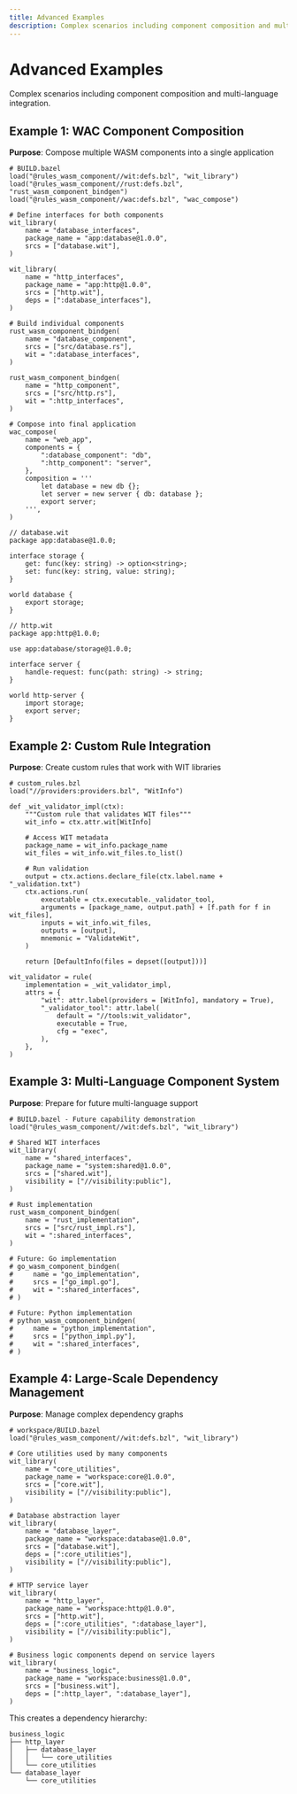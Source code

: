 ```yaml
---
title: Advanced Examples
description: Complex scenarios including component composition and multi-language integration
---
```


# Advanced Examples

Complex scenarios including component composition and multi-language integration.

## Example 1: WAC Component Composition

**Purpose**: Compose multiple WASM components into a single application

```starlark
# BUILD.bazel
load("@rules_wasm_component//wit:defs.bzl", "wit_library")
load("@rules_wasm_component//rust:defs.bzl", "rust_wasm_component_bindgen")
load("@rules_wasm_component//wac:defs.bzl", "wac_compose")

# Define interfaces for both components
wit_library(
    name = "database_interfaces",
    package_name = "app:database@1.0.0",
    srcs = ["database.wit"],
)

wit_library(
    name = "http_interfaces",
    package_name = "app:http@1.0.0",
    srcs = ["http.wit"],
    deps = [":database_interfaces"],
)

# Build individual components
rust_wasm_component_bindgen(
    name = "database_component",
    srcs = ["src/database.rs"],
    wit = ":database_interfaces",
)

rust_wasm_component_bindgen(
    name = "http_component",
    srcs = ["src/http.rs"],
    wit = ":http_interfaces",
)

# Compose into final application
wac_compose(
    name = "web_app",
    components = {
        ":database_component": "db",
        ":http_component": "server",
    },
    composition = '''
        let database = new db {};
        let server = new server { db: database };
        export server;
    ''',
)
```

```wit
// database.wit
package app:database@1.0.0;

interface storage {
    get: func(key: string) -> option<string>;
    set: func(key: string, value: string);
}

world database {
    export storage;
}
```

```wit
// http.wit
package app:http@1.0.0;

use app:database/storage@1.0.0;

interface server {
    handle-request: func(path: string) -> string;
}

world http-server {
    import storage;
    export server;
}
```

## Example 2: Custom Rule Integration

**Purpose**: Create custom rules that work with WIT libraries

```starlark
# custom_rules.bzl
load("//providers:providers.bzl", "WitInfo")

def _wit_validator_impl(ctx):
    """Custom rule that validates WIT files"""
    wit_info = ctx.attr.wit[WitInfo]

    # Access WIT metadata
    package_name = wit_info.package_name
    wit_files = wit_info.wit_files.to_list()

    # Run validation
    output = ctx.actions.declare_file(ctx.label.name + "_validation.txt")
    ctx.actions.run(
        executable = ctx.executable._validator_tool,
        arguments = [package_name, output.path] + [f.path for f in wit_files],
        inputs = wit_info.wit_files,
        outputs = [output],
        mnemonic = "ValidateWit",
    )

    return [DefaultInfo(files = depset([output]))]

wit_validator = rule(
    implementation = _wit_validator_impl,
    attrs = {
        "wit": attr.label(providers = [WitInfo], mandatory = True),
        "_validator_tool": attr.label(
            default = "//tools:wit_validator",
            executable = True,
            cfg = "exec",
        ),
    },
)
```

## Example 3: Multi-Language Component System

**Purpose**: Prepare for future multi-language support

```starlark
# BUILD.bazel - Future capability demonstration
load("@rules_wasm_component//wit:defs.bzl", "wit_library")

# Shared WIT interfaces
wit_library(
    name = "shared_interfaces",
    package_name = "system:shared@1.0.0",
    srcs = ["shared.wit"],
    visibility = ["//visibility:public"],
)

# Rust implementation
rust_wasm_component_bindgen(
    name = "rust_implementation",
    srcs = ["src/rust_impl.rs"],
    wit = ":shared_interfaces",
)

# Future: Go implementation
# go_wasm_component_bindgen(
#     name = "go_implementation",
#     srcs = ["go_impl.go"],
#     wit = ":shared_interfaces",
# )

# Future: Python implementation
# python_wasm_component_bindgen(
#     name = "python_implementation",
#     srcs = ["python_impl.py"],
#     wit = ":shared_interfaces",
# )
```

## Example 4: Large-Scale Dependency Management

**Purpose**: Manage complex dependency graphs

```starlark
# workspace/BUILD.bazel
load("@rules_wasm_component//wit:defs.bzl", "wit_library")

# Core utilities used by many components
wit_library(
    name = "core_utilities",
    package_name = "workspace:core@1.0.0",
    srcs = ["core.wit"],
    visibility = ["//visibility:public"],
)

# Database abstraction layer
wit_library(
    name = "database_layer",
    package_name = "workspace:database@1.0.0",
    srcs = ["database.wit"],
    deps = [":core_utilities"],
    visibility = ["//visibility:public"],
)

# HTTP service layer
wit_library(
    name = "http_layer",
    package_name = "workspace:http@1.0.0",
    srcs = ["http.wit"],
    deps = [":core_utilities", ":database_layer"],
    visibility = ["//visibility:public"],
)

# Business logic components depend on service layers
wit_library(
    name = "business_logic",
    package_name = "workspace:business@1.0.0",
    srcs = ["business.wit"],
    deps = [":http_layer", ":database_layer"],
)
```

This creates a dependency hierarchy:

```
business_logic
├── http_layer
│   ├── database_layer
│   │   └── core_utilities
│   └── core_utilities
└── database_layer
    └── core_utilities
```
